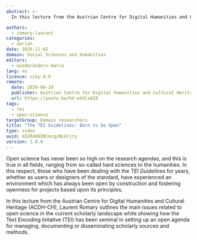 ```yaml
---
abstract: >-
  In this lecture from the Austrian Centre for Digital Humanities and Cultural Heritage (ACDH-CH), Laurent Romary outlines the main issues related to open science in the current scholarly landscape while showing how the Text Encoding Initative (TEI) has been seminal in setting up an open agenda for managing, documenting or disseminating scholarly sources and methods.

authors:
  - romary-laurent
categories:
  - dariah
date: 2020-11-02
domain: Social Sciences and Humanities
editors:
  - wiederänders-maria
lang: en
licence: ccby-4.0
remote:
  date: 2020-06-10
  publisher: Austrian Centre for Digital Humanities and Cultural Heritage (ACDH-CH)
  url: https://youtu.be/hV-wtGlx8I8
tags:
  - tei
  - open-science
targetGroup: Domain researchers
title: "The TEI Guidelines: Born to be Open"
type: video
uuid: XQ2ReKDINlmcgzNLUrjry
version: 1.0.0
---
```


Open science has never been so high on the research agendas, and this is true in all fields, ranging from so-called hard sciences to the humanities. In this respect, those who have been dealing with the _TEI Guidelines_ for years, whether as users or designers of the standard, have experienced an environment which has always been open by construction and fostering openness for projects based upon its principles.

In this lecture from the Austrian Centre for Digital Humanities and Cultural Heritage (ACDH-CH), Laurent Romary outlines the main issues related to open science in the current scholarly landscape while showing how the Text Encoding Initative (TEI) has been seminal in setting up an open agenda for managing, documenting or disseminating scholarly sources and methods.

<VideoCard
  title="Click to view"
  subtitle="ACDH-CH Lecture 6.1 – Laurent Romary – The TEI Guidelines: Born to Be Open"
  id="hV-wtGlx8I8"
  image="/assets/images/cms/resources/tei-guidelines-born-to-be-open-acdh/acdh-ch-laurent-tei.png"
/>
